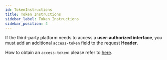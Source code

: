 ```yaml
---
id: TokenInstructions
title: Token Instructions
sidebar_label: Token Instructions
sidebar_position: 4
---
```


If the third-party platform needs to access a **user-authorized interface**, you must add an additional `access-token` field to the request **Header**.

How to obtain an `access-token`: please refer to [here](https://doc.xt.com/#third_party_oauth2_cngetToken).
